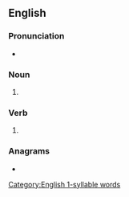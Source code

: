 {{also|Snipes}}
==English==

===Pronunciation===
* {{IPA|/snaɪps/|lang=en}}
{{rfap|lang=en}}

===Noun===
{{head|en|noun plural form}}

# {{plural of|snipe|lang=en}}

===Verb===
{{head|en|verb form}}

# {{en-third-person singular of|snipe}}

===Anagrams===
* {{l|en|spines}}

[[Category:English 1-syllable words]]
